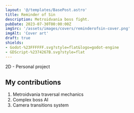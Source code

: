 ```yaml
---
layout: '@/templates/BasePost.astro'
title: Reminder of Sin
description: Metroidvania boss fight.
pubDate: 2023-07-30T00:00:00Z
imgSrc: '/assets/images/covers/reminderofsin-cover.png'
imgAlt: 'Cover art'
draft: true
shields:
- Godot-%23FFFFFF.svg?style=flat&logo=godot-engine
- GDScript-%2374267B.svg?style=flat
---
```


2D - Personal project

<StoreLinkBanner
  gitHubUrl=''
  playStoreUrl=''
  itchUrl='https://ironcutter24.itch.io/victorian-metroidvania'
/>

<ProjectDetails
  role='Solo dev'
  company='N/A'
  platforms='WebGL - PC'
  time='1 month'
/>

## My contributions

1. Metroidvania traversal mechanics
1. Complex boss AI
1. Camera transitions system

